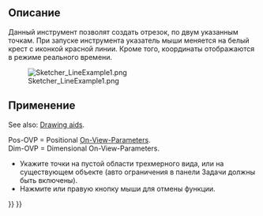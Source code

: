 <languages/>

<div class="mw-translate-fuzzy">
{{Docnav/ru
|[[Sketcher_CreatePoint/ru|Точка]]
|[[Sketcher_CompCreateArc/ru|Создать дугу]]
|[[Sketcher_Workbench/ru|Верстак "Sketcher"]]
|IconL=Sketcher_CreatePoint.svg
|IconR=Sketcher_CompCreateArc.png
|IconC=Workbench_Sketcher.svg
}}
</div>

<div class="mw-translate-fuzzy">
{{GuiCommand/ru
|Name/ru=Создать линию
|Name=Sketcher_CreateLine
|MenuLocation=Sketch → Геометрия эскиза → Создать линию
|Workbenches=[[Sketcher_Workbench/ru|Sketcher]]
|Shortcut={{KEY|G}} {{KEY|L}}
|SeeAlso=[[Sketcher_CreatePolyline/ru|Создать линию]]
}}
</div>

<span id="Description"></span>
==Описание==

<div class="mw-translate-fuzzy">
Данный инструмент позволят создать отрезок, по двум указанным точкам.
При запуске инструмента указатель мыши меняется на белый крест с иконкой красной линии. Кроме того, координаты отображаются в режиме реального времени.
</div>

[[Image:Sketcher_LineExample1.png‎]]

<span id="Usage"></span>
==Применение==

See also: [[Sketcher_Workbench#Drawing_aids|Drawing aids]].

Pos-OVP = Positional [[Sketcher_Preferences#General|On-View-Parameters]]. {{Version|1.0}}<br>
Dim-OVP = Dimensional On-View-Parameters. {{Version|1.0}}

<div class="mw-translate-fuzzy">
* Укажите точки на пустой области трехмерного вида, или на существующем объекте (авто ограничения в панели Задачи должны быть включены).
* Нажмите {{KEY|Esc}} или правую кнопку мыши для отмены функции.
</div>


<div class="mw-translate-fuzzy">
{{Docnav/ru
|[[Sketcher_CreatePoint/ru|Точка]]
|[[Sketcher_CompCreateArc/ru|Создать дугу]]
|[[Sketcher_Workbench/ru|Верстак "Sketcher"]]
|IconL=Sketcher_CreatePoint.svg
|IconR=Sketcher_CompCreateArc.png
|IconC=Workbench_Sketcher.svg
}}
</div>

{{Sketcher Tools navi{{#translation:}}}}
{{Userdocnavi{{#translation:}}}}